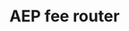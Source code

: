 ---
title: 'AEP fee router'
description: 'Learn how to configure your Orbit chain AEP fee router.'
author: 
sme: 
content_type: how-to
---